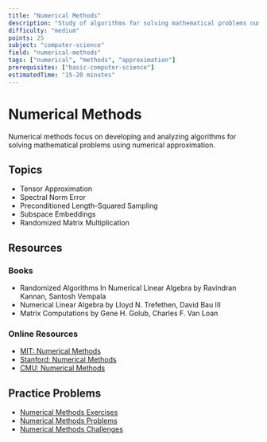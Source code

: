 ```yaml
---
title: "Numerical Methods"
description: "Study of algorithms for solving mathematical problems numerically"
difficulty: "medium"
points: 25
subject: "computer-science"
field: "numerical-methods"
tags: ["numerical", "methods", "approximation"]
prerequisites: ["basic-computer-science"]
estimatedTime: "15-20 minutes"
---
```


# Numerical Methods

Numerical methods focus on developing and analyzing algorithms for solving mathematical problems using numerical approximation.

## Topics

- Tensor Approximation
- Spectral Norm Error
- Preconditioned Length-Squared Sampling
- Subspace Embeddings
- Randomized Matrix Multiplication

## Resources

### Books

- Randomized Algorithms In Numerical Linear Algebra by Ravindran Kannan, Santosh Vempala
- Numerical Linear Algebra by Lloyd N. Trefethen, David Bau III
- Matrix Computations by Gene H. Golub, Charles F. Van Loan

### Online Resources

- [MIT: Numerical Methods](https://ocw.mit.edu/courses/mathematics/18-330-introduction-to-numerical-analysis-spring-2012/)
- [Stanford: Numerical Methods](https://www.coursera.org/learn/numerical-methods)
- [CMU: Numerical Methods](https://www.cs.cmu.edu/~quake-papers/painless-conjugate-gradient.pdf)

## Practice Problems

- [Numerical Methods Exercises](https://www.cs.cornell.edu/courses/cs6210/2019sp/)
- [Numerical Methods Problems](https://www.cs.cmu.edu/~quake-papers/painless-conjugate-gradient.pdf)
- [Numerical Methods Challenges](https://www.coursera.org/learn/numerical-methods) 